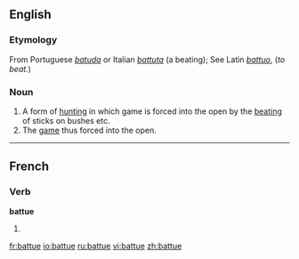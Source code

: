 ==English==

===Etymology===
From Portuguese ''[[batuda]]'' or Italian ''[[battuta]]'' (a beating); See Latin ''[[battuo]]'', (''to beat.'')

===Noun===
{{en-noun|-}}

# A form of [[hunting]] in which game is forced into the open by the [[beating]] of sticks on bushes etc.
# The [[game]] thus forced into the open.

----

==French==

===Verb===
'''battue''' {{f}}

# {{feminine past participle of|battre|lang=French}}

[[fr:battue]]
[[io:battue]]
[[ru:battue]]
[[vi:battue]]
[[zh:battue]]